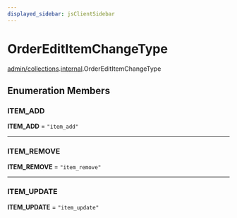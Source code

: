 ```yaml
---
displayed_sidebar: jsClientSidebar
---
```



# OrderEditItemChangeType

[admin/collections](../../modules/admin_collections.mdx).[internal](../../admin_collections/modules/admin_collections.internal.mdx).OrderEditItemChangeType

## Enumeration Members

### ITEM\_ADD

 **ITEM\_ADD** = ``"item_add"``

___

### ITEM\_REMOVE

 **ITEM\_REMOVE** = ``"item_remove"``

___

### ITEM\_UPDATE

 **ITEM\_UPDATE** = ``"item_update"``
